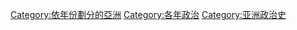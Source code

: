 [[Category:依年份劃分的亞洲|Category:依年份劃分的亞洲]]
[[Category:各年政治|Category:各年政治]]
[[Category:亚洲政治史|Category:亚洲政治史]]
